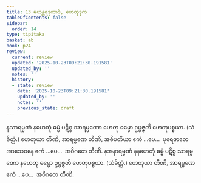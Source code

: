 ```yaml
---
title: 13 မဟန္တရဒုကာဒိ, ဟေတုဒုက
tableOfContents: false
sidebar:
  order: 14
type: tipitaka
basket: ab
book: p24
review:
  current: review
  updated: '2025-10-23T09:21:30.191581'
  updated_by: ''
  notes: ''
  history:
  - state: review
    date: '2025-10-23T09:21:30.191581'
    updated_by: ''
    notes: ''
    previous_state: draft
---
```



<ReviewStatus review={frontmatter.review} showDetails={true} />

<HypothesisAnnotation frontmatter={frontmatter} />

<DynamicBreadcrumb />

<Division number="59" book="p24" e="ch" v="40" p="436">

<Paragraph number="133" book="p24">
နသာရမ္မဏံ နဟေတုံ ဓမ္မံ ပဋိစ္စ သာရမ္မဏော ဟေတု ဓမ္မော ဥပ္ပဇ္ဇတိ ဟေတုပစ္စယာ. (သံခိတ္တံ.) ဟေတုယာ တီဏိ, အာရမ္မဏေ တီဏိ, အဓိပတိယာ ဧကံ …ပေ…  ပုရေဇာတေ အာသေဝနေ ဧကံ …ပေ…  အဝိဂတေ တီဏိ.
</Paragraph>

<Paragraph number="134" book="p24">
နအနာရမ္မဏံ နနဟေတုံ ဓမ္မံ ပဋိစ္စ သာရမ္မဏော နဟေတု ဓမ္မော ဥပ္ပဇ္ဇတိ ဟေတုပစ္စယာ. (သံခိတ္တံ.) ဟေတုယာ တီဏိ, အာရမ္မဏေ ဧကံ …ပေ…  အဝိဂတေ တီဏိ.
</Paragraph>
</Division>